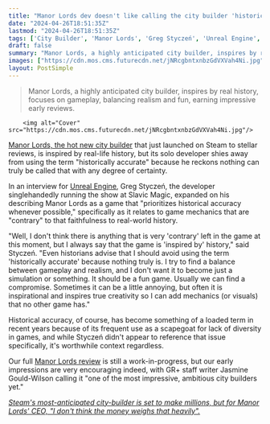 ```yaml
---
title: "Manor Lords dev doesn't like calling the city builder 'historically accurate' because 'nothing truly is' and wants to find 'a balance between gameplay and realism'"
date: "2024-04-26T18:51:35Z"
lastmod: "2024-04-26T18:51:35Z"
tags: ['City Builder', 'Manor Lords', 'Greg Styczeń', 'Unreal Engine', 'Steam', 'Historical Accuracy', 'Simulation']
draft: false
summary: "Manor Lords, a highly anticipated city builder, inspires by real history, focuses on gameplay, balancing realism and fun, earning impressive early reviews."
images: ["https://cdn.mos.cms.futurecdn.net/jNRcgbntxnbzGdVXVah4Ni.jpg"]
layout: PostSimple
---
```

> Manor Lords, a highly anticipated city builder, inspires by real history, focuses on gameplay, balancing realism and fun, earning impressive early reviews.


        <img alt="Cover" src="https://cdn.mos.cms.futurecdn.net/jNRcgbntxnbzGdVXVah4Ni.jpg"/>
        
[Manor Lords, the hot new city builder](https://www.gamesradar.com/games/city-builder/steams-most-anticipated-city-builder-gets-even-more-anticipated-as-manor-lords-adds-another-500000-wishlists-in-just-six-days/) that just launched on Steam to stellar reviews, is inspired by real-life history, but its solo developer shies away from using the term "historically accurate" because he reckons nothing can truly be called that with any degree of certainty.

In an interview for [Unreal Engine](https://www.unrealengine.com/en-US/developer-interviews/solo-dev-makes-sophisticated-sim-manor-lords-using-unreal-engine), Greg Styczeń, the developer singlehandedly running the show at Slavic Magic, expanded on his describing Manor Lords as a game that "prioritizes historical accuracy whenever possible," specifically as it relates to game mechanics that are "contrary" to that faithfulness to real-world history.

"Well, I don't think there is anything that is very 'contrary' left in the game at this moment, but I always say that the game is 'inspired by' history," said Styczeń. "Even historians advise that I should avoid using the term 'historically accurate' because nothing truly is. I try to find a balance between gameplay and realism, and I don't want it to become just a simulation or something. It should be a fun game. Usually we can find a compromise. Sometimes it can be a little annoying, but often it is inspirational and inspires true creativity so I can add mechanics (or visuals) that no other game has."

Historical accuracy, of course, has become something of a loaded term in recent years because of its frequent use as a scapegoat for lack of diversity in games, and while Styczeń didn't appear to reference that issue specifically, it's worthwhile context regardless.

Our full [Manor Lords review](https://www.gamesradar.com/manor-lords-review/) is still a work-in-progress, but our early impressions are very encouraging indeed, with GR+ staff writer Jasmine Gould-Wilson calling it "one of the most impressive, ambitious city builders yet."

[<em>Steam's most-anticipated city-builder is set to make millions, but for Manor Lords' CEO, "I don't think the money weighs that heavily".</em>](https://www.gamesradar.com/games/city-builder/steams-most-anticipated-city-builder-is-set-to-make-millions-but-for-manor-lords-ceo-i-dont-think-the-money-weighs-that-heavily/)
        